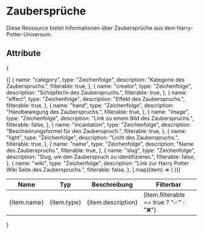 # Zaubersprüche

Diese Ressource bietet Informationen über Zaubersprüche aus dem Harry-Potter-Universum.

## Attribute

{
<table>
  <thead>
    <tr>
      <th>Name</th>
      <th>Typ</th>
      <th>Beschreibung</th>
      <th>Filterbar</th>
    </tr>
  </thead>
  <tbody>
    {[
      {
        name: "category",
        type: "Zeichenfolge",
        description: "Kategorie des Zauberspruchs.",
        filterable: true,
      },
      {
        name: "creator",
        type: "Zeichenfolge",
        description: "Schöpfer/in des Zauberspruchs.",
        filterable: true,
      },
      {
        name: "effect",
        type: "Zeichenfolge",
        description: "Effekt des Zauberspruchs.",
        filterable: true,
      },
      {
        name: "hand",
        type: "Zeichenfolge",
        description: "Handbewegung des Zauberspruchs.",
        filterable: true,
      },
      {
        name: "image",
        type: "Zeichenfolge",
        description: "Link zu einem Bild des Zauberspruchs.",
        filterable: false,
      },
      {
        name: "incantation",
        type: "Zeichenfolge",
        description: "Beschwörungsformel für den Zauberspruch.",
        filterable: true,
      },
      {
        name: "light",
        type: "Zeichenfolge",
        description: "Licht des Zauberspruchs.",
        filterable: true,
      },
      {
        name: "name",
        type: "Zeichenfolge",
        description: "Name des Zauberspruchs.",
        filterable: true,
      },
      {
        name: "slug",
        type: "Zeichenfolge",
        description: "Slug, um den Zauberspruch zu identifizieren.",
        filterable: false,
      },
      {
        name: "wiki",
        type: "Zeichenfolge",
        description: "Link zur Harry Potter Wiki Seite des Zauberspruchs.",
        filterable: false,
      },
    ].map((item) => (
      <tr key={item.name}>
        <td>{item.name}</td>
        <td>{item.type}</td>
        <td>{item.description}</td>
        <td>{item.filterable == true ? "✅" : "❌"}</td>
      </tr>
    ))}
  </tbody>
</table>
}
